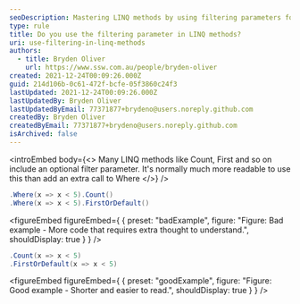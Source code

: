 ```yaml
---
seoDescription: Mastering LINQ methods by using filtering parameters for efficient and readable code.
type: rule
title: Do you use the filtering parameter in LINQ methods?
uri: use-filtering-in-linq-methods
authors:
  - title: Bryden Oliver
    url: https://www.ssw.com.au/people/bryden-oliver
created: 2021-12-24T00:09:26.000Z
guid: 214d106b-0c61-472f-bcfe-05f3860c24f3
lastUpdated: 2021-12-24T00:09:26.000Z
lastUpdatedBy: Bryden Oliver
lastUpdatedByEmail: 77371877+brydeno@users.noreply.github.com
createdBy: Bryden Oliver
createdByEmail: 77371877+brydeno@users.noreply.github.com
isArchived: false
---
```


<introEmbed
  body={<>
Many LINQ methods like Count, First and so on include an optional filter parameter. It's normally much more readable to use this than add an extra call to Where
  </>}
/>
```cs
.Where(x => x < 5).Count()
.Where(x => x < 5).FirstOrDefault()
```
<figureEmbed figureEmbed={ {
  preset: "badExample",
  figure: "Figure: Bad example - More code that requires extra thought to understand.",
  shouldDisplay: true
} } />


```cs
.Count(x => x < 5)
.FirstOrDefault(x => x < 5)
```
<figureEmbed figureEmbed={ {
  preset: "goodExample",
  figure: "Figure: Good example - Shorter and easier to read.",
  shouldDisplay: true
} } />
